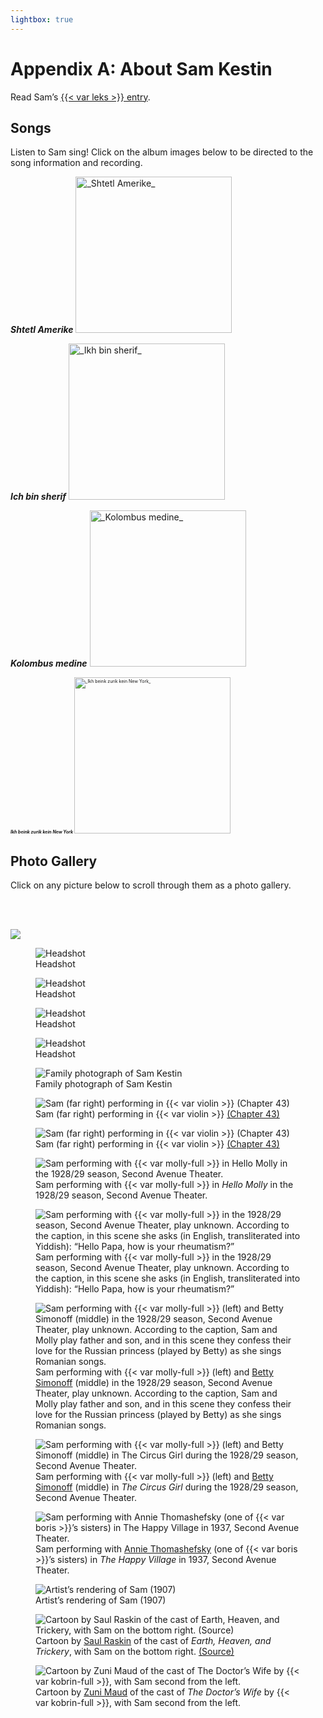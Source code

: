 ```yaml
---
lightbox: true
---
```


# Appendix A: About Sam Kestin {.unnumbered}

Read Sam's [{{< var leks >}} entry](https://www.museumoffamilyhistory.com/yt/lex/K/kasten-sam.htm).

## Songs

Listen to Sam sing!
Click on the album images below to be directed to the song information and recording.


:::: {layout-ncol=4}


**_Shtetl Amerike_**
<a href="https://digital.library.wisc.edu/1711.dl/ILNOPUGHMBRRB8P">
  <img src="../img/shtetl-amerike.jpeg" width=250" alt = "_Shtetl Amerike_">
</a>

**_Ich bin sherif_**
<a href="https://digital.library.wisc.edu/1711.dl/3VCRAVLPKFPYC8M">
  <img src="../img/ich-bin-sherif.jpeg" width=250" alt = "_Ikh bin sherif_">
</a>

**_Kolombus medine_**
<a href="https://digital.library.wisc.edu/1711.dl/LAZFBGS6T7AYM9A">
  <img src="../img/kolombuses-medine.jpeg" width=250" alt = "_Kolombus medine_">
</a>


::: {style="font-size: 50%;"}

**_Ikh beink zurik kein New York_**
<a href="https://digital.library.wisc.edu/1711.dl/QIQK5TNE3CH6H9D">
  <img src="../img/ich-beink.jpeg" width=250" alt = "_Ikh beink zurik kein New York_">
</a>

:::

::::



## Photo Gallery

Click on any picture below to scroll through them as a photo gallery.

<br><br>

::: {layout-ncol=4}

![](../img/sam1.png){group="sam"}

![Headshot](../img/sam2.jpeg){group="sam"}

![Headshot](../img/sam0.jpg){group="sam"}

![Headshot](../img/sam4.png){group="sam"}


![Headshot](../img/sam3.jpg){group="sam"}


![Family photograph of Sam Kestin](../img/sam-ours.png){group="sam"}

![Sam (far right) performing in {{< var violin >}} [(Chapter 43)](../chapters/43_1947-02-13.qmd)](../img/sam-broken-violin-1.png){group="sam"}

![Sam (far right) performing in {{< var violin >}} [(Chapter 43)](../chapters/43_1947-02-13.qmd)](../img/sam-broken-violin-2.jpg){group="sam"}


![Sam performing with {{< var molly-full >}} in _Hello Molly_ in the 1928/29 season, Second Avenue Theater.](../img/1928-sam-molly.jpg){group="sam"}


![Sam performing with {{< var molly-full >}} in the 1928/29 season, Second Avenue Theater, play unknown. According to the caption, in this scene she asks (in English, transliterated into Yiddish): "Hello Papa, how is your rheumatism?"](../img/rheumatism.png){group="sam"}

![Sam performing with {{< var molly-full >}} (left) and [Betty Simonoff](https://www.museumoffamilyhistory.com/yt/lex/S/simonoff-betty.htm) (middle) in the 1928/29 season, Second Avenue Theater, play unknown. According to the caption, Sam and Molly play father and son, and in this scene they confess their love for the Russian princess (played by Betty) as she sings Romanian songs.](../img/sam-molly-betty.png){group="sam"}

![Sam performing with {{< var molly-full >}} (left) and [Betty Simonoff](https://www.museumoffamilyhistory.com/yt/lex/S/simonoff-betty.htm) (middle) in _The Circus Girl_ during the 1928/29 season, Second Avenue Theater.](../img/circus-girl.jpeg){group="sam"}


![Sam performing with [Annie Thomashefsky](https://www.museumoffamilyhistory.com/yt/lex/T/thomashefsky-annie.htm) (one of {{< var boris >}}'s sisters) in _The Happy Village_ in 1937, Second Avenue Theater.](../img/happy-village.jpeg){group="sam"}


![Artist's rendering of Sam (1907)](../img/sam-stomach.png){group="sam"}


![Cartoon by [Saul Raskin](https://en.wikipedia.org/wiki/Saul_Raskin) of the cast of _Earth, Heaven, and Trickery_, with Sam on the bottom right. [(Source)](https://archive.nyu.edu/handle/2451/54974?mode=full)](../img/earth-heaven.png){group="sam"}


![Cartoon by [Zuni Maud](https://en.wikipedia.org/wiki/Zuni_Maud) of the cast of _The Doctor's Wife_ by {{< var kobrin-full >}}, with Sam second from the left.](../img/doctors-wife.jpeg){group="sam"}



:::



